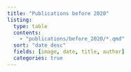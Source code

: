 ```yaml
---
title: "Publications before 2020"
listing:
  type: table
  contents: 
    - "publications/before_2020/*.qmd"
  sort: "date desc"
  fields: [image, date, title, author]
  categories: true
---
```

